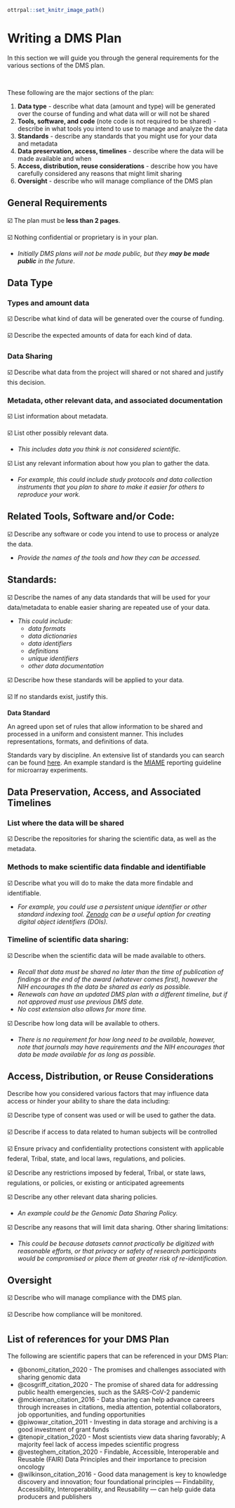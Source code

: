 
```r
ottrpal::set_knitr_image_path()
```

# Writing a DMS Plan

In this section we will guide you through the general requirements for the various sections of the DMS plan. 

&nbsp;
&nbsp;

These following are the major sections of the plan:

1. **Data type** - describe what data (amount and type) will be generated over the course of funding and what data will or will not be shared
2. **Tools, software, and code** (note code is not required to be shared) - describe in what tools you intend to use to manage and analyze the data
3. **Standards** - describe any standards that you might use for your data and metadata
4. **Data preservation, access, timelines** - describe where the data will be made available and when
5. **Access, distribution, reuse considerations** - describe how you have carefully considered any reasons that might limit sharing
6. **Oversight** - describe who will manage compliance of the DMS plan


## General Requirements

☑️  The plan must be **less than 2 pages**.
&nbsp;

☑️  Nothing confidential or proprietary is in your plan.  

- _Initially DMS plans will not be made public, but they **may be made public** in the future_.


##  Data Type

### Types and amount data

☑️  Describe what kind of data will be generated over the course of funding.  

☑️  Describe the expected amounts of data for each kind of data.

### Data Sharing

☑️  Describe what data from the project will shared or not shared and justify this decision.

### Metadata, other relevant data, and associated documentation

☑️  List information about metadata.
&nbsp;

☑️  List other possibly relevant data.  

- _This includes data you think is not considered scientific._

☑️  List any relevant information about how you plan to gather the data.

- _For example, this could include study protocols and data collection instruments that you plan to share to make it easier for others to reproduce your work._


## Related Tools, Software and/or Code:

☑️  Describe any software or code you intend to use to process or analyze the data.

- _Provide the names of the tools and how they can be accessed._

## Standards:

☑️  Describe the names of any data standards that will be used for your data/metadata to enable easier sharing are repeated use of your data.

- _This could include:_
  - _data formats_
  - _data dictionaries_
  - _data identifiers_
  - _definitions_
  - _unique identifiers_
  - _other data documentation_

☑️  Describe how these standards will be applied to your data.
&nbsp;

☑️  If no standards exist, justify this.
  
<div class = "dictionary">

**Data Standard**  

An agreed upon set of rules that allow information to be shared and processed in a uniform and consistent manner. This includes representations, formats, and definitions of data. 

Standards vary by discipline. An extensive list of standards you can search can be found [here](https://fairsharing.org/search?fairsharingRegistry=Standard). An example standard is the [MIAME](https://fairsharing.org/FAIRsharing.32b10v) reporting guideline for microarray experiments.

</div>


## Data Preservation, Access, and Associated Timelines

### List where the data will be shared

☑️  Describe the repositories for sharing the scientific data, as well as the metadata.

### Methods to make scientific data findable and identifiable

☑️  Describe what you will do to make the data more findable and identifiable. 

- _For example, you could use a persistent unique identifier or other standard indexing tool. [Zenodo](https://zenodo.org/) can be a useful option for creating digital object identifiers (DOIs)._

### Timeline of scientific data sharing:

☑️  Describe when the scientific data will be made available to others.

- _Recall that data must be shared no later than the time of publication of findings or the end of the award (whatever comes first), however the NIH encourages th the data be shared as early as possible._
- _Renewals can have an updated DMS plan with a different timeline, but if not approved must use previous DMS date._
- _No cost extension also allows for more time._

☑️  Describe how long data will be available to others.
  
- _There is no requirement for how long need to be available, however, note that journals may have requirements and the NIH encourages that data be made available for as long as possible._


## Access, Distribution, or Reuse Considerations

Describe how you considered various factors that may influence data access or hinder your ability to share the data including:
&nbsp;

☑️  Describe type of consent was used or will be used to gather the data.
&nbsp;

☑️  Describe if access to data related to human subjects will be controlled
&nbsp;

☑️  Ensure privacy and confidentiality protections consistent with applicable federal, Tribal, state, and local laws, regulations, and policies.
&nbsp;

☑️  Describe any restrictions imposed by federal, Tribal, or state laws, regulations, or policies, or existing or anticipated agreements
&nbsp;

☑️  Describe any other relevant data sharing policies.

- _An example could be the Genomic Data Sharing Policy._


☑️ Describe any reasons that will limit data sharing. Other sharing limitations:

- _This could be because datasets cannot practically be digitized with reasonable efforts, or that privacy or safety of research participants would be compromised or place them at greater risk of re-identification._
      
## Oversight

☑️  Describe who will manage compliance with the DMS plan.
&nbsp;

☑️  Describe how compliance will be monitored.

## List of references for your DMS Plan

The following are scientific papers that can be referenced in your DMS Plan:

- @bonomi_citation_2020 - The promises and challenges associated with sharing genomic data
- @cosgriff_citation_2020 - The promise of shared data for addressing public health emergencies, such as the SARS-CoV-2 pandemic
- @mckiernan_citation_2016 - Data sharing can help advance careers through increases in citations, media attention, potential collaborators, job opportunities, and funding opportunities
- @piwowar_citation_2011 - Investing in data storage and archiving is a good investment of grant funds
- @tenopir_citation_2020 - Most scientists view data sharing favorably; A majority feel lack of access impedes scientific progress
- @vesteghem_citation_2020 - Findable, Accessible, Interoperable and Reusable (FAIR) Data Principles and their importance to precision oncology
- @wilkinson_citation_2016 - Good data management is key to knowledge discovery and innovation; four foundational principles — Findability, Accessibility, Interoperability, and Reusability — can help guide data producers and publishers
